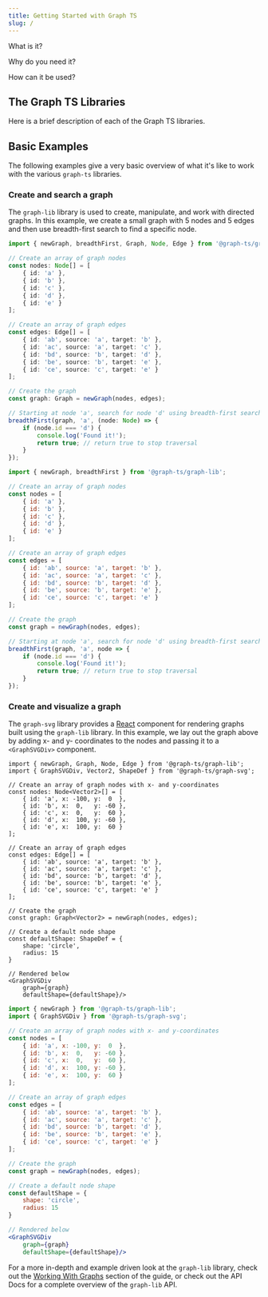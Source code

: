 ```yaml
---
title: Getting Started with Graph TS
slug: /
---
```



What is it?

Why do you need it?

How can it be used?

## The Graph TS Libraries

Here is a brief description of each of the Graph TS libraries.

## Basic Examples

The following examples give a very basic overview of what it's like to work with
the various ```graph-ts``` libraries.

### Create and search a graph
The ```graph-lib``` library is used to create, manipulate, and work with directed graphs.
In this example, we create a small graph with 5 nodes and 5 edges and then use breadth-first
search to find a specific node.

<TabbedCodeBlock>

```typescript
import { newGraph, breadthFirst, Graph, Node, Edge } from '@graph-ts/graph-lib';

// Create an array of graph nodes
const nodes: Node[] = [
    { id: 'a' },
    { id: 'b' },
    { id: 'c' },
    { id: 'd' },
    { id: 'e' }
];

// Create an array of graph edges
const edges: Edge[] = [
    { id: 'ab', source: 'a', target: 'b' },
    { id: 'ac', source: 'a', target: 'c' },
    { id: 'bd', source: 'b', target: 'd' },
    { id: 'be', source: 'b', target: 'e' },
    { id: 'ce', source: 'c', target: 'e' }
];

// Create the graph
const graph: Graph = newGraph(nodes, edges);

// Starting at node 'a', search for node 'd' using breadth-first search
breadthFirst(graph, 'a', (node: Node) => {
    if (node.id === 'd') {
        console.log('Found it!');
        return true; // return true to stop traversal
    }
});
```

```javascript
import { newGraph, breadthFirst } from '@graph-ts/graph-lib';

// Create an array of graph nodes
const nodes = [
    { id: 'a' },
    { id: 'b' },
    { id: 'c' },
    { id: 'd' },
    { id: 'e' }
];

// Create an array of graph edges
const edges = [
    { id: 'ab', source: 'a', target: 'b' },
    { id: 'ac', source: 'a', target: 'c' },
    { id: 'bd', source: 'b', target: 'd' },
    { id: 'be', source: 'b', target: 'e' },
    { id: 'ce', source: 'c', target: 'e' }
];

// Create the graph
const graph = newGraph(nodes, edges);

// Starting at node 'a', search for node 'd' using breadth-first search
breadthFirst(graph, 'a', node => {
    if (node.id === 'd') {
        console.log('Found it!');
        return true; // return true to stop traversal
    }
});
```

</TabbedCodeBlock>

### Create and visualize a graph

The ```graph-svg``` library provides a [React](https://reactjs.org/) component for rendering
graphs built using the ```graph-lib``` library. In this example, we lay out the graph
above by adding x- and y- coordinates to the nodes and passing it to a ```<GraphSVGDiv>```
component.

<TabbedCodeBlock>

```tsx
import { newGraph, Graph, Node, Edge } from '@graph-ts/graph-lib';
import { GraphSVGDiv, Vector2, ShapeDef } from '@graph-ts/graph-svg';

// Create an array of graph nodes with x- and y-coordinates
const nodes: Node<Vector2>[] = [
    { id: 'a', x: -100, y:  0  },
    { id: 'b', x:  0,   y: -60 },
    { id: 'c', x:  0,   y:  60 },
    { id: 'd', x:  100, y: -60 },
    { id: 'e', x:  100, y:  60 }
];

// Create an array of graph edges
const edges: Edge[] = [
    { id: 'ab', source: 'a', target: 'b' },
    { id: 'ac', source: 'a', target: 'c' },
    { id: 'bd', source: 'b', target: 'd' },
    { id: 'be', source: 'b', target: 'e' },
    { id: 'ce', source: 'c', target: 'e' }
];

// Create the graph
const graph: Graph<Vector2> = newGraph(nodes, edges);

// Create a default node shape
const defaultShape: ShapeDef = {
    shape: 'circle',
    radius: 15
}

// Rendered below
<GraphSVGDiv
    graph={graph}
    defaultShape={defaultShape}/>
```

```jsx
import { newGraph } from '@graph-ts/graph-lib';
import { GraphSVGDiv } from '@graph-ts/graph-svg';

// Create an array of graph nodes with x- and y-coordinates
const nodes = [
    { id: 'a', x: -100, y:  0  },
    { id: 'b', x:  0,   y: -60 },
    { id: 'c', x:  0,   y:  60 },
    { id: 'd', x:  100, y: -60 },
    { id: 'e', x:  100, y:  60 }
];

// Create an array of graph edges
const edges = [
    { id: 'ab', source: 'a', target: 'b' },
    { id: 'ac', source: 'a', target: 'c' },
    { id: 'bd', source: 'b', target: 'd' },
    { id: 'be', source: 'b', target: 'e' },
    { id: 'ce', source: 'c', target: 'e' }
];

// Create the graph
const graph = newGraph(nodes, edges);

// Create a default node shape
const defaultShape = {
    shape: 'circle',
    radius: 15
}

// Rendered below
<GraphSVGDiv
    graph={graph}
    defaultShape={defaultShape}/>
```

</TabbedCodeBlock>

<GraphContainer height={300}>
    <ResponsiveGraph
        graph={graph0}
        defaultShape={shape0}
        {...styles0}/>
</GraphContainer>

For a more in-depth and example driven look at the `graph-lib` library, check out the
[Working With Graphs](/docs/working-with-graphs/introduction) section of the guide, or check out the API Docs for a
complete overview of the `graph-lib` API.